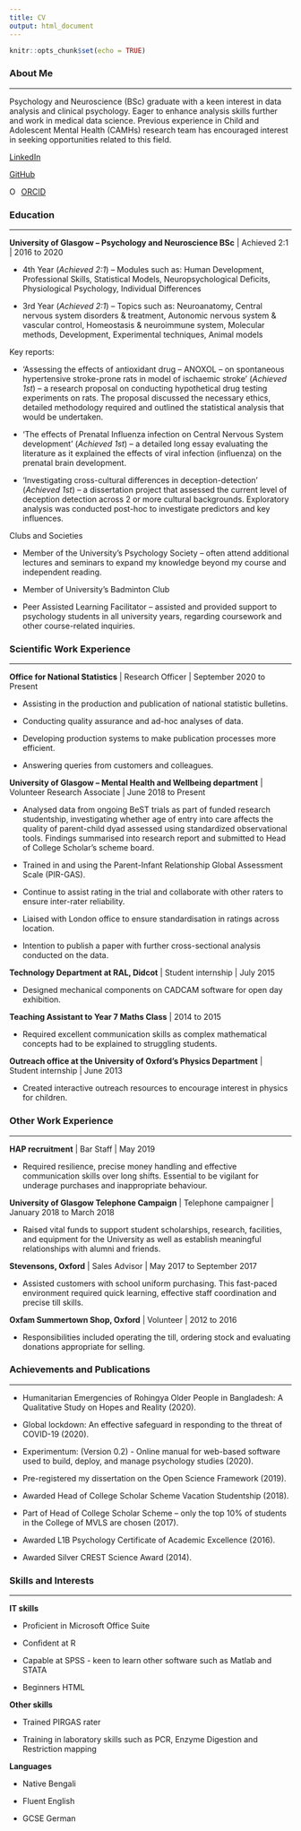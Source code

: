 ```yaml
---
title: CV
output: html_document
---
```


```r
knitr::opts_chunk$set(echo = TRUE)
```


### **About Me**
***
<div class ="row">

<div class = "col-md-11">
Psychology and Neuroscience (BSc) graduate with a keen interest in data analysis and clinical psychology. Eager to enhance analysis skills further and work in medical data science. Previous experience in Child and Adolescent Mental Health (CAMHs) research team has encouraged interest in seeking opportunities related to this field.

</div>

[LinkedIn]("https://www.linkedin.com/in/rifah-abdullah-60b239151/")

[GitHub]("https://github.com/r-abdullah")


  <div itemscope itemtype="https://schema.org/Person"><a itemprop="sameAs" content="ORCID ID" href="https://orcid.org/0000-0001-8966-2171" target="orcid.widget" rel="me noopener noreferrer" style="vertical-align:top;"><img src="https://orcid.org/sites/default/files/images/orcid_16x16.png" style="width:1em;margin-right:.5em;" alt="ORCID iD icon">ORCID</a>
  </div>
</div>


### **Education**
***

**University of Glasgow – Psychology and Neuroscience BSc** | Achieved 2:1 | 2016 to 2020

* 4th Year (*Achieved 2:1*) – Modules such as: Human Development, Professional Skills, Statistical Models, Neuropsychological Deficits, Physiological Psychology, Individual Differences

* 3rd Year (*Achieved 2:1*) – Topics such as: Neuroanatomy, Central nervous system disorders & treatment, Autonomic nervous system & vascular control, Homeostasis & neuroimmune system, Molecular methods, Development, Experimental techniques, Animal models

Key reports: 

* ‘Assessing the effects of antioxidant drug – ANOXOL – on spontaneous hypertensive stroke-prone rats in model of ischaemic stroke’ (*Achieved 1st*) – a research proposal on conducting hypothetical drug testing experiments on rats. The proposal discussed the necessary ethics, detailed methodology required and outlined the statistical analysis that would be undertaken.

* ‘The effects of Prenatal Influenza infection on Central Nervous System development’ (*Achieved 1st*) – a detailed long essay evaluating the literature as it explained the effects of viral infection (influenza) on the prenatal brain development.

* ‘Investigating cross-cultural differences in deception-detection’ (*Achieved 1st*) – a dissertation project that assessed the current level of deception detection across 2 or more cultural backgrounds. Exploratory analysis was conducted post-hoc to investigate predictors and key influences.

Clubs and Societies

* Member of the University’s Psychology Society – often attend additional lectures and seminars to expand my knowledge beyond my course and independent reading.

* Member of University’s Badminton Club

* Peer Assisted Learning Facilitator – assisted and provided support to psychology students in all university years,  regarding coursework and other course-related inquiries.
 

### **Scientific Work Experience**
***

**Office for National Statistics** | Research Officer | September 2020 to Present

*	Assisting in the production and publication of national statistic bulletins.

*	Conducting quality assurance and ad-hoc analyses of data.

*	Developing production systems to make publication processes more efficient.

*	Answering queries from customers and colleagues.


**University of Glasgow – Mental Health and Wellbeing department** | Volunteer Research Associate | June 2018 to Present

* Analysed data from ongoing BeST trials as part of funded research studentship, investigating whether age of entry into care affects the quality of parent-child dyad assessed using standardized observational tools. Findings summarised into research report and submitted to Head of College Scholar’s scheme board.

* Trained in and using the Parent-Infant Relationship Global Assessment Scale (PIR-GAS).

* Continue to assist rating in the trial and collaborate with other raters to ensure inter-rater reliability.

* Liaised with London office to ensure standardisation in ratings across location.

* Intention to publish a paper with further cross-sectional analysis conducted on the data.


**Technology Department at RAL, Didcot** | Student internship | July 2015

* Designed mechanical components on CADCAM software for open day exhibition.


**Teaching Assistant to Year 7 Maths Class** | 2014 to 2015

* Required excellent communication skills as complex mathematical concepts had to be explained to struggling students.


**Outreach office at the University of Oxford’s Physics Department** | Student internship | June 2013

* Created interactive outreach resources to encourage interest in physics for children.


### **Other Work Experience**
***

**HAP recruitment** | Bar Staff | May 2019

* Required resilience, precise money handling and effective communication skills over long shifts. Essential to be vigilant for underage purchases and inappropriate behaviour.


**University of Glasgow Telephone Campaign** | Telephone campaigner | January 2018 to March 2018 

* Raised vital funds to support student scholarships, research, facilities, and equipment for the University as well as establish meaningful relationships with alumni and friends.


**Stevensons, Oxford** | Sales Advisor | May 2017 to September 2017

* Assisted customers with school uniform purchasing. This fast-paced environment required quick learning, effective staff coordination and precise till skills. 


**Oxfam Summertown Shop, Oxford** | Volunteer | 2012 to 2016

* Responsibilities included operating the till, ordering stock and evaluating donations appropriate for selling.


### **Achievements and Publications**
***

* Humanitarian Emergencies of Rohingya Older People in Bangladesh: A Qualitative Study on Hopes and Reality (2020).

* Global lockdown: An effective safeguard in responding to the threat of COVID-19 (2020).

* Experimentum: (Version 0.2) - Online manual for web-based software used to build, deploy, and manage psychology studies (2020).

* Pre-registered my dissertation on the Open Science Framework (2019).

* Awarded Head of College Scholar Scheme Vacation Studentship (2018).

* Part of Head of College Scholar Scheme – only the top 10% of students in the College of MVLS are chosen (2017).

* Awarded L1B Psychology Certificate of Academic Excellence (2016).

* Awarded Silver CREST Science Award (2014).
 

### **Skills and Interests** 
***

**IT skills**

* Proficient in Microsoft Office Suite 

* Confident at R  

* Capable at SPSS - keen to learn other software such as Matlab and STATA 

* Beginners HTML

**Other skills**

* Trained PIRGAS rater

* Training in laboratory skills such as PCR, Enzyme Digestion and Restriction mapping

**Languages**

* Native Bengali

* Fluent English

* GCSE German

